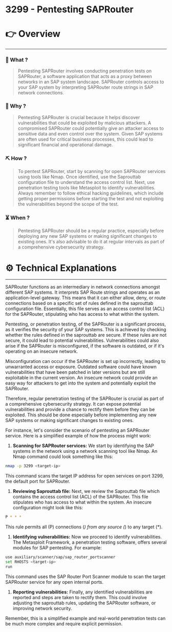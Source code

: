 # 3299 - Pentesting SAPRouter


# 👉 Overview

---

### 👀 What ?

> Pentesting SAPRouter involves conducting penetration tests on SAPRouter, a software application that acts as a proxy between networks in an SAP system landscape. SAPRouter controls access to your SAP system by interpreting SAPRouter route strings in SAP network connections.
> 

### 🧐 Why ?

> Pentesting SAPRouter is crucial because it helps discover vulnerabilities that could be exploited by malicious attackers. A compromised SAPRouter could potentially give an attacker access to sensitive data and even control over the system. Given SAP systems are often used for critical business processes, this could lead to significant financial and operational damage.
> 

### ⛏️ How ?

> To pentest SAPRouter, start by scanning for open SAPRouter services using tools like Nmap. Once identified, use the Saprouttab configuration file to understand the access control list. Next, use penetration testing tools like Metasploit to identify vulnerabilities. Always remember to follow ethical hacking guidelines, which include getting proper permissions before starting the test and not exploiting the vulnerabilities beyond the scope of the test.
> 

### ⏳ When ?

> Pentesting SAPRouter should be a regular practice, especially before deploying any new SAP systems or making significant changes to existing ones. It's also advisable to do it at regular intervals as part of a comprehensive cybersecurity strategy.
> 

# ⚙️ Technical Explanations

---

SAPRouter functions as an intermediary in network connections amongst different SAP systems. It interprets SAP Route strings and operates as an application-level gateway. This means that it can either allow, deny, or route connections based on a specific set of rules defined in the saprouttab configuration file. Essentially, this file serves as an access control list (ACL) for the SAPRouter, stipulating who has access to what within the system.

Pentesting, or penetration testing, of the SAPRouter is a significant process, as it verifies the security of your SAP systems. This is achieved by checking whether the rules defined in the saprouttab are secure. If these rules are not secure, it could lead to potential vulnerabilities. Vulnerabilities could also arise if the SAPRouter is misconfigured, if the software is outdated, or if it's operating on an insecure network.

Misconfiguration can occur if the SAPRouter is set up incorrectly, leading to unwarranted access or exposure. Outdated software could have known vulnerabilities that have been patched in later versions but are still exploitable in the current version. An insecure network could provide an easy way for attackers to get into the system and potentially exploit the SAPRouter.

Therefore, regular penetration testing of the SAPRouter is crucial as part of a comprehensive cybersecurity strategy. It can expose potential vulnerabilities and provide a chance to rectify them before they can be exploited. This should be done especially before implementing any new SAP systems or making significant changes to existing ones.

For instance, let's consider the scenario of pentesting an SAPRouter service. Here is a simplified example of how the process might work:

1. **Scanning for SAPRouter services:** We start by identifying the SAP systems in the network using a network scanning tool like Nmap. An Nmap command could look something like this:

```bash
nmap -p 3299 <target-ip>

```

This command scans the target IP address for open services on port 3299, the default port for SAPRouter.

1. **Reviewing Saprouttab file:** Next, we review the Saprouttab file which contains the access control list (ACL) of the SAPRouter. This file stipulates who has access to what within the system. An insecure configuration might look like this:

```bash
P * * *

```

This rule permits all (P) connections (*) from any source (*) to any target (*).

1. **Identifying vulnerabilities:** Now we proceed to identify vulnerabilities. The Metasploit Framework, a penetration testing software, offers several modules for SAP pentesting. For example:

```bash
use auxiliary/scanner/sap/sap_router_portscanner
set RHOSTS <target-ip>
run

```

This command uses the SAP Router Port Scanner module to scan the target SAPRouter service for any open internal ports.

1. **Reporting vulnerabilities:** Finally, any identified vulnerabilities are reported and steps are taken to rectify them. This could involve adjusting the saprouttab rules, updating the SAPRouter software, or improving network security.

Remember, this is a simplified example and real-world penetration tests can be much more complex and require explicit permission.
